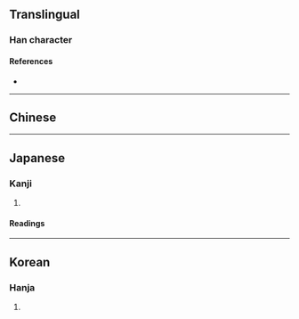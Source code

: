 {{also|柿}}
{{character info/new}}
==Translingual==

===Han character===
{{Han char|rn=75|rad=木|as=05|sn=9|four=|canj=DQLL}}

====References====
* {{Han ref|kx=0517.190|dkj=14595|dj=0905.110|hdz=21178.050|uh=67BE|ud=26558}}

----

==Chinese==
{{zh-see|柿|v}}

----

==Japanese==

===Kanji===
{{ja-kanji|grade=|rs=木05}}

# {{non-gloss definition|Not used in Japan.}}

====Readings====
{{ja-readings
|on=し
|kun=かき-
}}

----

==Korean==

===Hanja===
{{ko-hanja|hangeul=시|eumhun=|rv=si|mr=si|y=si}}

# {{defn|lang=ko|sort=木05}}